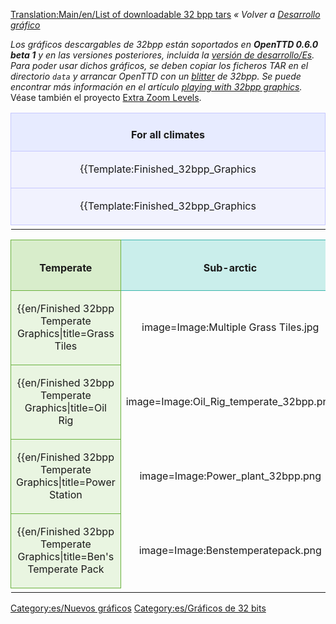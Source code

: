 {{es/Traducción|List of downloadable 32bpp tars|0}}
[[Translation:Main/en/List of downloadable 32 bpp tars]]{{es/Atajo|32bpp list}}
''« Volver a [[Main/es/Desarrollo gráfico|Desarrollo gráfico]]''

''Los gráficos descargables de 32bpp están soportados en '''OpenTTD 0.6.0 beta 1''' y en las versiones posteriores, incluida la [[Main/es/Versión de desarrollo|versión de desarrollo/Es]]. Para poder usar dichos gráficos, se deben copiar los ficheros TAR en el directorio <code>data</code> y arrancar OpenTTD con un [[Main/en/Blitter|blitter]] de 32bpp. Se puede encontrar más información en el artículo [[Main/en/Playing with 32 bpp graphics|playing with 32bpp graphics]].'' Véase también el proyecto [[Main/en/Playing with 32 bpp graphics|Extra Zoom Levels]].

{| width="100%"
|-
|align="center" colspan="4" style="background-color: #e7ebff; border: 1px solid #c7c8fe; margin: 0; padding: 0.5em 1em 0em 1em;"|<font size="3">'''For all climates'''</font>
|-
|width="25%" valign="top" style="background-color: #f1f2fe; border: 1px solid #c7c8fe;"|

{{Template:Finished_32bpp_Graphics
|image=Image:Transmitter2.png
|title=Transmitter
|artist=[[Archive/en/LordAzamath|LordAzamath]]
|coder=[[Archive/en/LordAzamath|LordAzamath]]
|file=http://www.tt-forums.net/download.php?id=82106
|forum=http://www.tt-forums.net/viewtopic.php?f=36&t=14549&start=3340#p645625
|notes=Any comments in the blender thread.
}}

|width="25%" valign="top" style="background-color: #f1f2fe; border: 1px solid #c7c8fe;"|

{{Template:Finished_32bpp_Graphics
|image=Image:toolbar3.png
|title=Main Toolbar
|artist=Joed, Athanasios
|coder=GeekToo
|file=http://www.tt-forums.net/download/file.php?id=81964
|forum=http://www.tt-forums.net/viewtopic.php?f=36&p=644152#p644152
|notes=New version, replaced stations icon
}}

|width="25%" valign="top" style="background-color: #f1f2fe; border: 1px solid #c7c8fe;"|

{{Template:Finished_32bpp_Graphics
|image=Image:Foster.png
|title=Hereford/Foster Bus
|artist=Geektoo
|coder=GeekToo
|file=http://www.tt-forums.net/download.php?id=81177
|forum=http://www.tt-forums.net/viewtopic.php?p=640310#p640310
|notes=Still [http://en.wiktionary.org/wiki/WIP WIP], but coded for use in the game, any comments in the blender thread.
}}

|width="25%" valign="top" style="background-color: #f1f2fe; border: 1px solid #c7c8fe;"|

{{Template:Finished_32bpp_Graphics
|image=Image:Ufo.PNG
|title=Small and Large UFO + Fighter
|artist=Wacki
|coder=[[Archive/en/Soeb|Soeb]]
|file=http://tt-forums.net/download.php?id=81792
|forum=http://tt-forums.net/viewtopic.php?f=36&t=14549&p=643883&hilit=#p643883
|notes=Any comments in the blender thread.
}}

|-
|valign="top" style="background-color: #f1f2fe; border: 1px solid #c7c8fe;"|

{{Template:Finished_32bpp_Graphics
|image=Image:townpack32bpp.jpg
|title=Town Pack
|artist=[[Archive/en/Ben|Ben]]
|coder=[[Archive/en/Soeb|Soeb]]
|file=http://tt-forums.net/download.php?id=82179
|forum=http://tt-forums.net/viewtopic.php?f=36&t=14549&p=646155
|notes=Replaces roads and concrete. Any comments in the blender thread.
}}

|valign="top" style="background-color: #f1f2fe; border: 1px solid #c7c8fe;"|

{{Template:Finished_32bpp_Graphics
|image=Image:squareselevated32bpp.PNG
|title=Selectors - elevated
|artist=[[Archive/en/Ben|Ben]]
|coder=[[Archive/en/Soeb|Soeb]]
|file=http://tt-forums.net/download.php?id=82009
|forum=http://tt-forums.net/viewtopic.php?f=36&t=14549&p=645114#p645114
|notes=Replaces selectors - elevated version. Any comments in the blender thread.
}}

|valign="top" style="background-color: #f1f2fe; border: 1px solid #c7c8fe;"|

{{Template:Finished_32bpp_Graphics
|image=Image:squaresnotelevated32bpp.PNG
|title=Selectors - not elevated
|artist=[[Archive/en/Ben|Ben]]
|coder=[[Archive/en/Soeb|Soeb]]
|file=http://tt-forums.net/download.php?id=82010
|forum=http://tt-forums.net/viewtopic.php?f=36&t=14549&p=645114#p645114
|notes=Replaces selectors - not elevated version. Any comments in the blender thread.
}}

|valign="top" style="background-color: #f1f2fe; border: 1px solid #c7c8fe;"|

|-
|}

{| 
|-
|width="25%" align="center" style="background-color: #d8edcb; border: 1px solid #6ab23e; margin: 0; padding: 0.5em 1em 0em 1em;"|<font size="3">'''Temperate'''</font>
|width="25%" align="center" style="background-color: #caeeeb; border: 1px solid #3bb5ab; margin: 0; padding: 0.5em 1em 0em 1em;"|<font size="3">'''Sub-arctic'''</font>
|width="25%" align="center" style="background-color: #eee2ca; border: 1px solid #b58b3b; margin: 0; padding: 0.5em 1em 0em 1em;"|<font size="3">'''Sub-tropical'''</font>
|width="25%" align="center" style="background-color: #d3ffb9; border: 1px solid #5bf000; margin: 0; padding: 0.5em 1em 0em 1em;"|<font size="3">'''Toyland'''</font>
|-
|valign="top" style="background-color: #e9f5e1; border: 1px solid #6ab23e;"|

{{en/Finished 32bpp Temperate Graphics|title=Grass Tiles
|image=Image:Multiple Grass Tiles.jpg
|artist=GeekToo
|coder=GeekToo
|file=http://www.tt-forums.net/download.php?id=78740
|forum=http://www.tt-forums.net/viewtopic.php?p=625408#p625408
|notes=Replaces grass tiles for the original zoom level.
}}

|valign="top" style="background-color: #e0f6f4; border: 1px solid #3bb5ab;"|

{{en/Finished 32bpp Sub-arctic Graphics|title=Power Station
|image=Image:Power_plant_32bpp.png
|artist=[[Archive/en/LordAzamath|LordAzamath]]
|coder=[[Archive/en/LordAzamath|LordAzamath]]
|file=http://www.tt-forums.net/download.php?id=82178
|forum=http://www.tt-forums.net/viewtopic.php?f=36&t=14549&p=646149#p646145
|notes=Replaces the [[Main/en/Power Station]]. Includes construction cycle. One known bug... Will fix it soon.
}}

|valign="top" style="background-color: #f6eee0; border: 1px solid #b58b3b;"|

{{en/Finished 32bpp Sub-tropical Graphics|title=Bank
|image=Image:Banks.png
|artist=[[Archive/en/LordAzamath|LordAzamath]]
|coder=[[Archive/en/LordAzamath|LordAzamath]]
|file=http://www.tt-forums.net/download.php?id=78881
|forum=http://www.tt-forums.net/viewtopic.php?f=36&t=33351
|notes=Replaces the [[Main/en/Bank|Tropical/Arctic Bank]].
}}

|valign="top" style="background-color: #e6ffd7; border: 1px solid #5bf000;"|

<!--
{{en/Finished 32bpp Toyland Graphics|title=
|image=
|artist=
|coder=
|file=
|forum=
|notes=
}}
-->

|-
|valign="top" style="background-color: #e9f5e1; border: 1px solid #6ab23e;"|

{{en/Finished 32bpp Temperate Graphics|title=Oil Rig
|image=Image:Oil_Rig_temperate_32bpp.png
|artist=Wacki
|coder=[[Archive/en/LordAzamath|LordAzamath]]
|file=http://www.tt-forums.net/download.php?id=82012
|forum=http://www.tt-forums.net/viewtopic.php?f=36&t=14549&start=3340#p645115
|notes=Replaces the [[Main/en/Oil Rig]]. The heliport is out of place, this will be fixed in the future.
}}

|valign="top" style="background-color: #e0f6f4; border: 1px solid #3bb5ab;"|

{{en/Finished 32bpp Sub-arctic Graphics|title=Bank
|image=Image:Banks.png
|artist=[[Archive/en/LordAzamath|LordAzamath]]
|coder=[[Archive/en/LordAzamath|LordAzamath]]
|file=http://www.tt-forums.net/download.php?id=78881
|forum=http://www.tt-forums.net/viewtopic.php?f=36&t=33351
|notes=Replaces the [[Main/en/Bank|Tropical/Arctic Bank]].
}}

|valign="top" style="background-color: #f6eee0; border: 1px solid #b58b3b;"|

{{en/Finished 32bpp Sub-tropical Graphics|title=Tropical Flats
|image=Image:Tropical_Flats_screenshot.png
|artist=[[Archive/en/LordAzamath|LordAzamath]]
|coder=[[Archive/en/LordAzamath|LordAzamath]]
|file=http://www.tt-forums.net/download.php?id=80019
|forum=http://www.tt-forums.net/viewtopic.php?p=626531#p626531
|notes=Replaces a sub-tropical block of flats.
}}

|valign="top" style="background-color: #e6ffd7; border: 1px solid #5bf000;"|

|-

|valign="top" style="background-color: #e9f5e1; border: 1px solid #6ab23e;"|

{{en/Finished 32bpp Temperate Graphics|title=Power Station
|image=Image:Power_plant_32bpp.png
|artist=[[Archive/en/LordAzamath|LordAzamath]]
|coder=[[Archive/en/LordAzamath|LordAzamath]]
|file=http://www.tt-forums.net/download.php?id=82178
|forum=http://www.tt-forums.net/viewtopic.php?f=36&t=14549&p=646149#p646145
|notes=Replaces the [[Main/en/Power Station]]. Includes construction cycle. One known bug... Will fix it soon.
}}

|valign="top" style="background-color: #e0f6f4; border: 1px solid #3bb5ab;"|

{{en/Finished 32bpp Sub-arctic Graphics|title=Arctic grass
|image=Image:Arctic_grass.png
|artist=[[Archive/en/Alltaken|Alltaken]]
|coder=[[Archive/en/Soeb|Soeb]]
|file=http://www.tt-forums.net/download/file.php?id=91325
|forum=http://www.tt-forums.net/viewtopic.php?f=36&t=14549&p=693142#p693142
|notes=Yet only grass - no transistion or anything else.
}}

|valign="top" style="background-color: #f6eee0; border: 1px solid #b58b3b;"|

|valign="top" style="background-color: #e6ffd7; border: 1px solid #5bf000;"|

|-
|valign="top" style="background-color: #e9f5e1; border: 1px solid #6ab23e;"|


{{en/Finished 32bpp Temperate Graphics|title=Ben's Temperate Pack
|image=Image:Benstemperatepack.png
|artist=[[Archive/en/Ben|Ben]]
|coder=[[Archive/en/Soeb|Soeb]]
|file=http://www.tt-forums.net/download/file.php?id=82625
|forum=http://www.tt-forums.net/viewtopic.php?p=648072#p648072
|notes=Replaces roads, railways (partially), grass, tunnels and 3 trees. '''NOTE: actually in pack: grass, bumpy grass and bare.'''
}}

|valign="top" style="background-color: #e0f6f4; border: 1px solid #3bb5ab;"|

|valign="top" style="background-color: #f6eee0; border: 1px solid #b58b3b;"|

|valign="top" style="background-color: #e6ffd7; border: 1px solid #5bf000;"|

|-

|}


{{es/Caja de navegación de desarrollo gráfico}}

[[Category:es/Nuevos gráficos]] [[Category:es/Gráficos de 32 bits]]